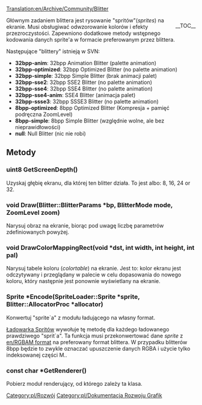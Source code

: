 [[Translation:en/Archive/Community/Blitter]]


<div style="float: right;">__TOC__</div>
Głównym zadaniem blittera jest rysowanie "spritów"(''sprites'') na ekranie. Musi obsługiwać odwzorowanie kolorów i efekty przezroczystości. Zapewniono dodatkowe metody wstępnego kodowania danych sprite'a w formacie preferowanym przez blittera.

Następujące "blittery" istnieją w SVN:

* '''32bpp-anim''': 32bpp Animation Blitter (palette animation)
* '''32bpp-optimized''': 32bpp Optimized Blitter (no palette animation)
* '''32bpp-simple''': 32bpp Simple Blitter (brak animacji palet)
* '''32bpp-sse2''': 32bpp SSE2 Blitter (no palette animation)
* '''32bpp-sse4''': 32bpp SSE4 Blitter (no palette animation)
* '''32bpp-sse4-anim''': SSE4 Blitter (animacja palet)
* '''32bpp-ssse3''': 32bpp SSSE3 Blitter (no palette animation)
* '''8bpp-optimized''': 8bpp Optimized Blitter (Kompresja + pamięć podręczna ZoomLevel)
* '''8bpp-simple''': 8bpp Simple Blitter (względnie wolne, ale bez nieprawidłowości)
* '''null''': Null Blitter (nic nie robi)

== Metody ==

=== uint8 GetScreenDepth() ===
Uzyskaj głębię ekranu, dla której ten blitter działa. To jest albo: 8, 16, 24 or 32.

=== void Draw(Blitter::BlitterParams *bp, BlitterMode mode, ZoomLevel zoom) ===

Narysuj obraz na ekranie, biorąc pod uwagę liczbę parametrów zdefiniowanych powyżej.

=== void DrawColorMappingRect(void *dst, int width, int height, int pal) ===

Narysuj tabele koloru (''colortable'') na ekranie. Jest to: kolor ekranu jest odczytywany i przeglądany w palecie w celu dopasowania do nowego koloru, który następnie jest ponownie wyświetlany na ekranie.

=== Sprite *Encode(SpriteLoader::Sprite *sprite, Blitter::AllocatorProc *allocator) ===

Konwertuj "sprite`a" z modułu ładującego na własny format.

[[pl/unsorted/Loader Sprite|Ładowarka Spritów]] wywołuje tę metodę dla każdego ładowanego prawdziwego "sprit`a". Ta funkcja musi przekonwertować dane ''sprite'' z [[en/RGBAM format]] na preferowany format blittera. W przypadku blitterów 8bpp będzie to zwykle oznaczać upuszczenie danych RGBA i użycie tylko indeksowanej części M..

=== const char *GetRenderer() ===

Pobierz moduł renderujący, od którego zależy ta klasa.

<!--[[Category:Development]]--> [[Category:pl/Rozwój]]
<!--[[Category:Graphics Development Documentation]]--> [[Category:pl/Dokumentacja Rozwoju Grafik]]